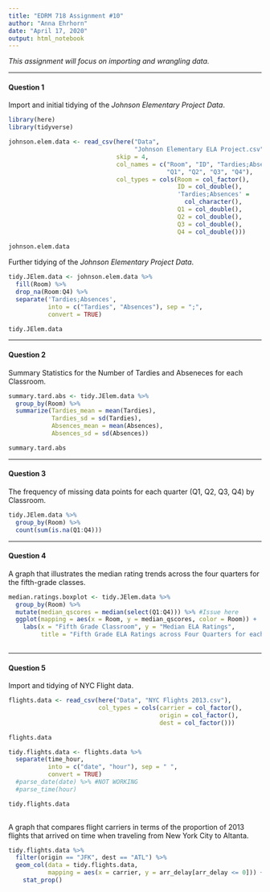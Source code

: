 ---
title: "EDRM 718 Assignment #10"
author: "Anna Ehrhorn"
date: "April 17, 2020"
output: html_notebook
---

*This assignment will focus on importing and wrangling data.*


***
#### Question 1

Import and initial tidying of the *Johnson Elementary Project Data*.

```{r}
library(here)
library(tidyverse)

johnson.elem.data <- read_csv(here("Data", 
                                   "Johnson Elementary ELA Project.csv"), 
                              skip = 4, 
                              col_names = c("Room", "ID", "Tardies;Absences",
                                            "Q1", "Q2", "Q3", "Q4"),
                              col_types = cols(Room = col_factor(),
                                               ID = col_double(),
                                               'Tardies;Absences' = 
                                                 col_character(),
                                               Q1 = col_double(),
                                               Q2 = col_double(),
                                               Q3 = col_double(),
                                               Q4 = col_double()))
                      
johnson.elem.data
```


Further tidying of the *Johnson Elementary Project Data*.

```{r}
tidy.JElem.data <- johnson.elem.data %>% 
  fill(Room) %>%
  drop_na(Room:Q4) %>%
  separate('Tardies;Absences', 
           into = c("Tardies", "Absences"), sep = ";",
           convert = TRUE)

tidy.JElem.data
```



***
#### Question 2

Summary Statistics for the Number of Tardies and Abseneces for each Classroom.

```{r}
summary.tard.abs <- tidy.JElem.data %>%
  group_by(Room) %>%
  summarize(Tardies_mean = mean(Tardies),
            Tardies_sd = sd(Tardies),
            Absences_mean = mean(Absences),
            Absences_sd = sd(Absences))

summary.tard.abs
```


***
#### Question 3

The frequency of missing data points for each quarter (Q1, Q2, Q3, Q4) by 
Classroom. 

```{r}
tidy.JElem.data %>%
  group_by(Room) %>%
  count(sum(is.na(Q1:Q4)))
```


***
#### Question 4

A graph that illustrates the median rating trends across the four quarters for
the fifth-grade classes.

```{r}
median.ratings.boxplot <- tidy.JElem.data %>%
  group_by(Room) %>%
  mutate(median_qscores = median(select(Q1:Q4))) %>% #Issue here
  ggplot(mapping = aes(x = Room, y = median_qscores, color = Room)) +
    labs(x = "Fifth Grade Classroom", y = "Median ELA Ratings", 
         title = "Fifth Grade ELA Ratings across Four Quarters for each Classroom")
    
```


***
#### Question 5

Import and tidying of NYC Flight data.

```{r}

flights.data <- read_csv(here("Data", "NYC Flights 2013.csv"),
                         col_types = cols(carrier = col_factor(),
                                          origin = col_factor(),
                                          dest = col_factor()))

flights.data

tidy.flights.data <- flights.data %>% 
  separate(time_hour, 
           into = c("date", "hour"), sep = " ",
           convert = TRUE) 
  #parse_date(date) %>% #NOT WORKING
  #parse_time(hour)  

tidy.flights.data
  
```


A graph that compares flight carriers in terms of the proportion of 2013 flights
that arrived on time when traveling from New York City to Altanta.

```{r}
tidy.flights.data %>%
  filter(origin == "JFK", dest == "ATL") %>%
  geom_col(data = tidy.flights.data, 
           mapping = aes(x = carrier, y = arr_delay[arr_delay <= 0])) +
    stat_prop()
```

